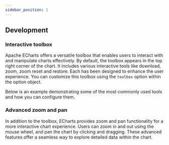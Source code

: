 ```yaml
---
sidebar_position: 1
---
```


## Development

### Interactive toolbox

Apache ECharts offers a versatile toolbox that enables users to interact with and manipulate charts effectively. By default, the toolbox appears in the top right corner of the chart. It includes various interactive tools like download, zoom, zoom reset and restore. Each has been designed to enhance the user experience. You can customize this toolbox using the `toolbox` option within the option object.

Below is an example demonstrating some of the most commonly used tools and how you can configure them.

<EchartsSpecialToolboxPlayground height="40rem" />

### Advanced zoom and pan

In addition to the toolbox, ECharts provides zoom and pan functionality for a more interactive chart experience.
Users can zoom in and out using the mouse wheel, and pan the chart by clicking and dragging. These advanced features offer a seamless way to explore detailed data within the chart.

<EchartsSpecialZoomPlayground height="40rem" />

